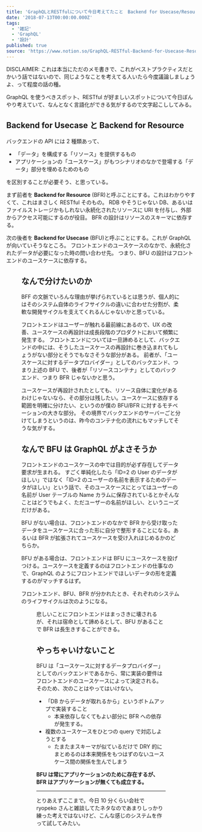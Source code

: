 ```yaml
---
title: 'GraphQLとRESTfulについて今日考えてたこと　Backend for Usecase/Resourceについて'
date: '2018-07-13T00:00:00.000Z'
tags:
  - '雑記'
  - 'GraphQL'
  - '設計'
published: true
source: 'https://www.notion.so/GraphQL-RESTful-Backend-for-Usecase-Resource-d55bc2a74dc7443199247ff1d5610666'
---
```



DISCLAIMER: これは本当にただのメモ書きで、これがベストプラクティスだとかいう話ではないので、同じようなことを考えてる人いたら今度議論しましょうよ、って程度の話の種。

GraphQL を使うべきスポット、RESTful が好ましいスポットについて今日ぼんやり考えていて、なんとなく言語化ができる気がするので文字起こししてみる。

## Backend for Usecase と Backend for Resource

バックエンドの API には 2 種類あって、

- 「データ」を構成する「リソース」を提供するもの
- アプリケーションの「ユースケース」がもつシナリオのなかで登場する「データ」部分を埋めるためのもの

を区別することが必要そう、と思っている。

まず前者を **Backend for Resource** (BFR)と呼ぶことにする。これはわかりやすくて、これはまさしく RESTful そのもの。 RDB やそうじゃない DB、あるいはファイルストレージかもしれない永続化されたリソースに URI を付与し、外部からアクセス可能にするのが役目。 BFR の設計はリソースのスキーマに依存する。

次の後者を **Backend for Usecase** (BFU)と呼ぶことにする。これが GraphQL が向いていそうなところ。 フロントエンドのユースケースのなかで、永続化されたデータが必要になった時の問い合わせ先。 つまり、BFU の設計はフロントエンドのユースケースに依存する。

<Figure src="https://cdn-ak.f.st-hatena.com/images/fotolife/l/lacolaco/20180712/20180712230727.png" caption="" />

## なんで分けたいのか

BFF の文脈でいろんな理由が挙げられているとは思うが、個人的にはそのシステム自体のライフサイクルの違いに合わせた分割が、柔軟な開発サイクルを支えてくれるんじゃないかと思っている。

フロントエンドはユーザーが触れる最前線にあるので、UX の改善、ユースケースの再設計は成長段階のプロダクトにおいて頻繁に発生する。 フロントエンドについては一旦諦めるとして、バックエンドの中には、そうしたユースケースの再設計に巻き込まれてもしょうがない部分とそうでもなさそうな部分がある。 前者が、「ユースケースに対するデータプロバイダー」としてのバックエンド、つまり上述の BFU で、後者が「リソースコンテナ」としてのバックエンド、つまり BFR じゃないかと思う。

ユースケースが再設計されたとしても、リソース自体に変化があるわけじゃないなら、その部分は残したい。ユースケースに依存する範囲を明確に分けたい、というのが僕の BFU/BFR に対するモチベーションの大きな部分。 その境界でバックエンドのサーバーごと分けてしまうというのは、昨今のコンテナ化の流れにもマッチしてそうな気がする。

## なんで BFU は GraphQL がよさそうか

フロントエンドのユースケースの中では目的が必ず存在してデータ要求が生まれる。 すごく単純化したら「ID=2 の User のデータがほしい」ではなく「ID=2 のユーザーの名前を表示するためのデータがほしい」という話で、そのユースケースにとってはユーザーの名前が User テーブルの Name カラムに保存されているとかそんなことはどうでもよく、ただユーザーの名前がほしい、というニーズだけがある。

BFU がない場合は、フロントエンドのなかで BFR から受け取ったデータをユースケースに合った形に自分で整形することになる。あるいは BFR が拡張されてユースケースを受け入れはじめるかのどちらか。

BFU がある場合は、フロントエンドは BFU にユースケースを投げつける。ユースケースを定義するのはフロントエンドの仕事なので、GraphQL のようにフロントエンドでほしいデータの形を定義するのがマッチするはず。

フロントエンド、BFU、BFR が分かれたとき、それぞれのシステムのライフサイクルは次のようになる。

<Figure src="https://cdn-ak.f.st-hatena.com/images/fotolife/l/lacolaco/20180713/20180713000156.png" caption="" />

悲しいことにフロントエンドはまっさきに壊されるが、それは宿命として諦めるとして、BFU があることで BFR は長生きすることができる。

## やっちゃいけないこと

BFU は「ユースケースに対するデータプロバイダー」としてのバックエンドであるから、常に実装の要件はフロントエンドのユースケースによって決定される。 そのため、次のことはやってはいけない。

- 「DB からデータが取れるから」というボトムアップで実装すること
  - 本来依存しなくてもよい部分に BFR への依存が発生する。
- 複数のユースケースをひとつの query で対応しようとする
  - たまたまスキーマが似ているだけで DRY 的にまとめるのは本来関係をもつはずのないユースケース間の関係を生んでしまう

**BFU は常にアプリケーションのために存在するが、BFR はアプリケーションが無くても成立する。**

---

とりあえずここまで。今日 10 分くらい会社で ryopeko さんと雑談してたネタなのであまりしっかり練った考えではないけど、こんな感じのシステムを作って試してみたい。
